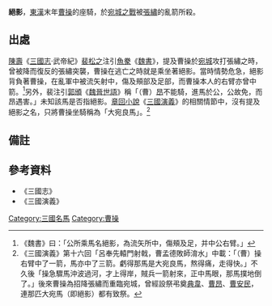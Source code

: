 '''絕影'''，[[東漢|東漢]]末年[[曹操|曹操]]的座騎，於[[曹操与张绣的战争|宛城之戰]]被[[張繡|張繡]]的亂箭所殺。

==出處==
[[陳壽|陳壽]]《[[三國志|三國志]]·武帝紀》[[裴松之|裴松之]]注引[[魚豢|魚豢]]《[[魏書|魏書]]》，提及曹操於[[南陽市|宛城]]攻打張繡之時，曾被降而復反的張繡突襲，曹操在逃亡之時就是乘坐著絕影。當時情勢危急，絕影背負著曹操，在亂軍中被流矢射中，傷及頰部及足部，而曹操本人的右臂亦曾中箭。<ref>《魏書》曰：「公所乘馬名絕影，為流矢所中，傷頰及足，并中公右臂。」</ref>另外，裴注引[[郭頒|郭頒]]《[[魏晉世語|魏晉世語]]》稱「（曹）[[曹昂|昂]]不能騎，進馬於公，公故免，而昂遇害。」未知該馬是否指絕影。[[章回小說|章回小說]]《[[三國演義|三國演義]]》的相關情節中，沒有提及絕影之名，只將曹操坐騎稱為「大宛良馬」。<ref>《三國演義》第十六回「呂奉先轅門射戟，曹孟德敗師淯水」中載：「（曹）操右臂中了一箭，馬亦中了三箭。虧得那馬是大宛良馬，熬得痛，走得快。」不久後「操急驟馬沖波過河，才上得岸，賊兵一箭射來，正中馬眼，那馬撲地倒了。」後來曹操為招降張繡而重臨宛城，曾經設祭弔奠[[典韋|典韋]]、[[曹昂|曹昂]]、[[曹安民|曹安民]]，連那匹大宛馬（即絕影）都有致祭。</ref>

==備註==
{{reflist}}

==參考資料==
*《三國志》
*《三國演義》

{{三國名駒}}

[[Category:三國名馬|Category:三國名馬]]
[[Category:曹操|Category:曹操]]